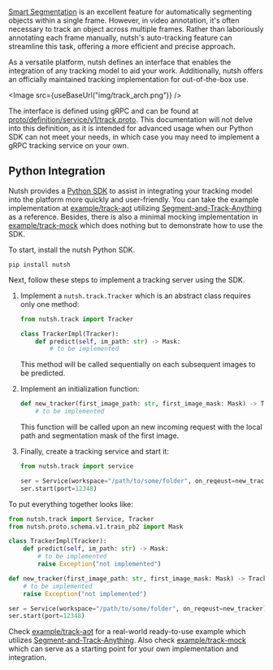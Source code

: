 

[Smart Segmentation](/Usage/Video/Smart%20Segmentation) is an excellent feature for automatically segmenting objects within a single frame.
However, in video annotation, it's often necessary to track an object across multiple frames.
Rather than laboriously annotating each frame manually, nutsh's auto-tracking feature can streamline this task, offering a more efficient and precise approach.

<VideoPlayer url="https://nutsh-public.s3.eu-central-1.amazonaws.com/doc/video/track.mp4" />

As a versatile platform, nutsh defines an interface that enables the integration of any tracking model to aid your work.
Additionally, nutsh offers an officially maintained tracking implementation for out-of-the-box use.

<Image src={useBaseUrl("img/track_arch.png")} />

The interface is defined using gRPC and can be found at [proto/definition/service/v1/track.proto](https://github.com/SysCV/nutsh/blob/main/proto/definition/service/v1/segmentation.proto).
This documentation will not delve into this definition, as it is intended for advanced usage when our Python SDK can not meet your needs, in which case you may need to implement a gRPC tracking service on your own.

## Python Integration

Nutsh provides a [Python SDK](https://pypi.org/project/nutsh/) to assist in integrating your tracking model into the platform more quickly and user-friendly.
You can take the example implementation at [example/track-aot](https://github.com/SysCV/nutsh/tree/main/example/track-aot) utilizing [Segment-and-Track-Anything](https://github.com/z-x-yang/Segment-and-Track-Anything) as a reference.
Besides, there is also a minimal mocking implementation in [example/track-mock](https://github.com/SysCV/nutsh/tree/main/example/track-mock) which does nothing but to demonstrate how to use the SDK.

To start, install the nutsh Python SDK.
```
pip install nutsh
```

Next, follow these steps to implement a tracking server using the SDK.
1. Implement a `nutsh.track.Tracker` which is an abstract class requires only one method:
    ```python
    from nutsh.track import Tracker

    class TrackerImpl(Tracker):
        def predict(self, im_path: str) -> Mask:
            # to be implemented
    ```
    This method will be called sequentially on each subsequent images to be predicted.

2. Implement an initialization function:
    ```python
    def new_tracker(first_image_path: str, first_image_mask: Mask) -> Tracker:
        # to be implemented
    ```
    This function will be called upon an new incoming request with the local path and segmentation mask of the first image.

3. Finally, create a tracking service and start it:
    ```python
    from nutsh.track import service

    ser = Service(workspace="/path/to/some/folder", on_reqeust=new_tracker)
    ser.start(port=12348)
    ```

To put everything together looks like:
```python
from nutsh.track import Service, Tracker
from nutsh.proto.schema.v1.train_pb2 import Mask

class TrackerImpl(Tracker):
    def predict(self, im_path: str) -> Mask:
        # to be implemented
        raise Exception("not implemented")

def new_tracker(first_image_path: str, first_image_mask: Mask) -> Tracker:
    # to be implemented
    raise Exception("not implemented")

ser = Service(workspace="/path/to/some/folder", on_reqeust=new_tracker)
ser.start(port=12348)
```

Check [example/track-aot](https://github.com/SysCV/nutsh/tree/main/example/track-aot) for a real-world ready-to-use example which utilizes [Segment-and-Track-Anything](https://github.com/z-x-yang/Segment-and-Track-Anything).
Also check [example/track-mock](https://github.com/SysCV/nutsh/tree/main/example/track-mock) which can serve as a starting point for your own implementation and integration.
